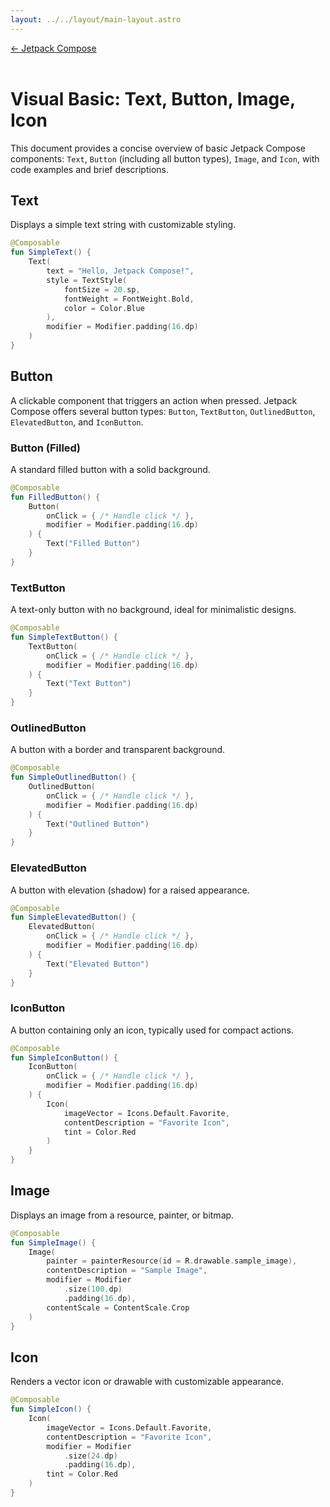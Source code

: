 ```yaml
---
layout: ../../layout/main-layout.astro
---
```

<a href="/jetpack-compose">← Jetpack Compose </a> <br /> <br />

# Visual Basic: Text, Button, Image, Icon

This document provides a concise overview of basic Jetpack Compose components: `Text`, `Button` (including all button types), `Image`, and `Icon`, with code examples and brief descriptions.

## Text
Displays a simple text string with customizable styling.

```kotlin
@Composable
fun SimpleText() {
    Text(
        text = "Hello, Jetpack Compose!",
        style = TextStyle(
            fontSize = 20.sp,
            fontWeight = FontWeight.Bold,
            color = Color.Blue
        ),
        modifier = Modifier.padding(16.dp)
    )
}
```

## Button
A clickable component that triggers an action when pressed. Jetpack Compose offers several button types: `Button`, `TextButton`, `OutlinedButton`, `ElevatedButton`, and `IconButton`.

### Button (Filled)
A standard filled button with a solid background.

```kotlin
@Composable
fun FilledButton() {
    Button(
        onClick = { /* Handle click */ },
        modifier = Modifier.padding(16.dp)
    ) {
        Text("Filled Button")
    }
}
```

### TextButton
A text-only button with no background, ideal for minimalistic designs.

```kotlin
@Composable
fun SimpleTextButton() {
    TextButton(
        onClick = { /* Handle click */ },
        modifier = Modifier.padding(16.dp)
    ) {
        Text("Text Button")
    }
}
```

### OutlinedButton
A button with a border and transparent background.

```kotlin
@Composable
fun SimpleOutlinedButton() {
    OutlinedButton(
        onClick = { /* Handle click */ },
        modifier = Modifier.padding(16.dp)
    ) {
        Text("Outlined Button")
    }
}
```

### ElevatedButton
A button with elevation (shadow) for a raised appearance.

```kotlin
@Composable
fun SimpleElevatedButton() {
    ElevatedButton(
        onClick = { /* Handle click */ },
        modifier = Modifier.padding(16.dp)
    ) {
        Text("Elevated Button")
    }
}
```

### IconButton
A button containing only an icon, typically used for compact actions.

```kotlin
@Composable
fun SimpleIconButton() {
    IconButton(
        onClick = { /* Handle click */ },
        modifier = Modifier.padding(16.dp)
    ) {
        Icon(
            imageVector = Icons.Default.Favorite,
            contentDescription = "Favorite Icon",
            tint = Color.Red
        )
    }
}
```

## Image
Displays an image from a resource, painter, or bitmap.

```kotlin
@Composable
fun SimpleImage() {
    Image(
        painter = painterResource(id = R.drawable.sample_image),
        contentDescription = "Sample Image",
        modifier = Modifier
            .size(100.dp)
            .padding(16.dp),
        contentScale = ContentScale.Crop
    )
}
```

## Icon
Renders a vector icon or drawable with customizable appearance.

```kotlin
@Composable
fun SimpleIcon() {
    Icon(
        imageVector = Icons.Default.Favorite,
        contentDescription = "Favorite Icon",
        modifier = Modifier
            .size(24.dp)
            .padding(16.dp),
        tint = Color.Red
    )
}
```